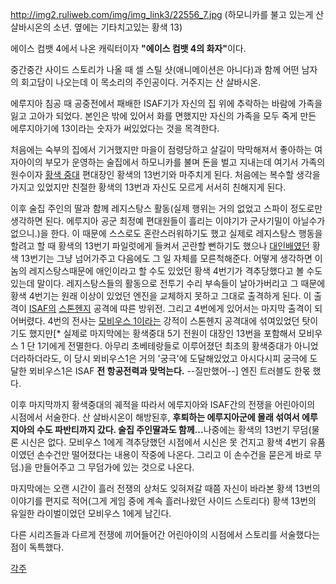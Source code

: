 http://img2.ruliweb.com/img/img_link3/22556_7.jpg
(하모니카를 불고 있는게 산 살바시온의 소년. 옆에는 기타치고있는 황색 13)

에이스 컴뱃 4에서 나온 캐릭터이자 '''"에이스 컴뱃 4의 화자"'''이다.

중간중간 사이드 스토리가 나올 때 셀 스틸 샷(애니메이션은 아니다)과 함께 어떤 남자의 회고담이 나오는데 이 목소리의 주인공이다. 거주지는 산 살바시온. 

에루지아 침공 때 공중전에서 패배한 ISAF기가 자신의 집 위에 추락하는 바람에 가족을 잃고 고아가 되었다. 본인은 밖에 있어서 화를 면했지만 자신의 가족을 모두 죽게 만든 에루지아기에 13이라는 숫자가 써있었다는 것을 목격한다. 

처음에는 숙부의 집에서 기거했지만 마을이 점령당하고 살길이 막막해져서 좋아하는 여자아이의 부모가 운영하는 술집에서 하모니카를 불며 돈을 벌고 지내는데 여기서 가족의 원수이자 [[황색 중대]] 편대장인 황색의 13번기와 마주치게 된다. 처음에는 복수할 생각을 가지고 있었지만 친절한 황색의 13번과 자신도 모르게 서서히 친해지게 된다. 

이후 술집 주인의 딸과 함께 레지스탕스 활동(실제 행위는 거의 없었고 스파이 정도로만 생각하면 된다. 에루지아 공군 최정예 편대원들이 흘리는 이야기가 군사기밀이 아닐수가 없으니.)을 한다. 이 때문에 스스로도 혼란스러워하기도 했고 실제로 레지스탕스 행동을 할려고 할 때 황색의 13번기 파일럿에게 들켜서 곤란할 뻔하기도 했으나 [[대인배]]였던 황색 13번기는 그냥 넘어가주고 다음에도 그 일 자체를 모른척해준다. 어떻게 생각하면 이놈의 레지스탕스때문에 애인이라고 할 수도 있었던 황색 4번기가 격추당했다고 볼 수도 있는데 말이다. 레지스탕스들의 활동으로 전투기 수리 부속들이 날아가버리고 그 때문에 황색 4번기는 원래 이상이 있었던 엔진을 교체하지 못하고 그대로 출격하게 된다. 이 출격이 [[ISAF]]의 [[스톤헨지]] 공격에 따른 방위전. 그리고 4번에게 있어서는 마지막 출격이 되어버렸다. 4번의 전사는 [[모비우스 1]]이라는 강적이 스톤헨지 공격대에 섞여있었던 탓이기도 했지만[* 실제로 마지막에는 황색중대 5기 전원이 대장인 13번을 포함해서 모비우스 1 단 1기에게 전멸한다. 아무리 초베테랑들로 이루어졌던 최초의 황색중대가 아니었더라하더라도, 이 당시 뫼비우스1은 거의 '궁극'에 도달해있었고 아시다시피 궁극에 도달한 뫼비우스1은 ISAF '''전 항공전력과 맞먹는다.''' --질만했어--] 엔진 트러블도 한몫 했다. 

이후 마지막까지 황색중대의 궤적을 따라서 에루지아와 ISAF간의 전쟁을 어린아이의 시점에서 서술한다. 산 살바시온이 해방된후, '''후퇴하는 에루지아군에 몰래 섞여서 에루지아의 수도 파반티까지 갔다. 술집 주인딸과도 함께...'''나중에는 황색의 13번기 무덤(물론 시신은 없다. 모비우스 1에게 격추당했던 시점에서 시신은 못 건지고 황색 4번기 유품이였던 손수건만 떨어졌다는 내용이 작중에 나온다. 그리고 이 손수건을 묻은게 바로 무덤.)을 만들어주고 그 무덤가에 있는 것으로 나온다.

마지막에는 오랜 시간이 흘러 전쟁의 상처도 잊혀져갈 때쯤 자신이 바라본 황색 13번의 이야기를 편지로 적어(그게 게임 중에 계속 흘러나왔던 사이드 스토리다) 황색 13번의 유일한 라이벌이었던 모비우스 1에게 남긴다. 

다른 시리즈들과 다르게 전쟁에 끼어들어간 어린아이의 시점에서 스토리를 서술했다는 점이 독특했다.

[[각주]]
